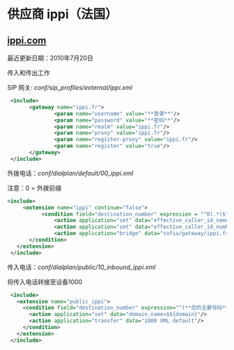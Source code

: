 # 供应商 ippi（法国）

## [ippi.com](http://ippi.com)

最近更新日期：2010年7月20日

传入和传出工作

SIP 网关: _conf/sip\_profiles/external/ippi.xml_

```xml
 <include>
       <gateway name="ippi.fr">
               <param name="username" value="**登录**"/>
               <param name="password" value="**密码**"/>
               <param name="realm" value="ippi.fr"/>
               <param name="proxy" value="ippi.fr"/>
               <param name="register-proxy" value="ippi.fr"/>
               <param name="register" value="true"/>
       </gateway>
 </include> 
```

外拨电话：_conf/dialplan/default/00\_ippi.xml_

注意：0 = 外拨前缀

```xml
<include>
     <extension name="ippi" continue="false">
           <condition field="destination_number" expression = "^0(.*)$">
               <action application="set" data="effective_caller_id_name=**您的姓名**"/>
               <action application="set" data="effective_caller_id_number=**您的主要号码**"/>
               <action application="bridge" data="sofia/gateway/ippi.fr/$1"/>
       </condition>
   </extension>
 </include> 
```

传入电话：_conf/dialplan/public/10\_inbound\_ippi.xml_

将传入电话转接至设备1000

```xml
 <include>
   <extension name="public_ippi">
     <condition field="destination_number" expression="^(**您的主要号码**)$">
       <action application="set" data="domain_name=$${domain}"/>
       <action application="transfer" data="1000 XML default"/>
     </condition>
   </extension>
 </include> 
```